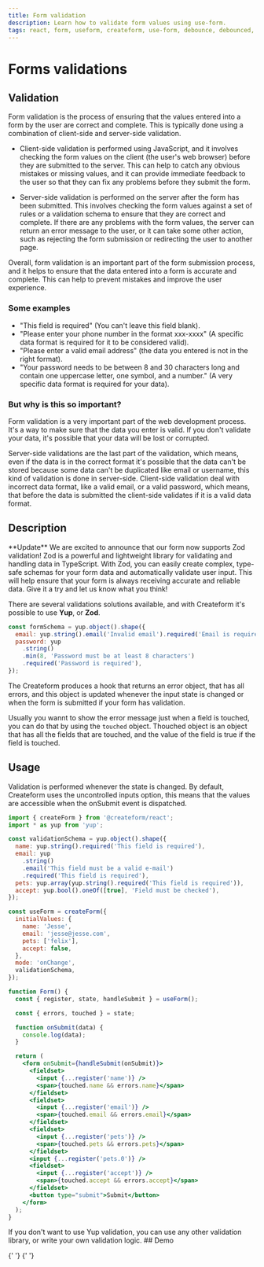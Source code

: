 ```yaml
---
title: Form validation
description: Learn how to validate form values using use-form.
tags: react, form, useform, createform, use-form, debounce, debounced, hook, yup, validation, form-error, error, zod
---
```



# Forms validations

## Validation

Form validation is the process of ensuring that the values entered into a form by the user are correct and complete. This is typically done using a combination of client-side and server-side validation.

- Client-side validation is performed using JavaScript, and it involves checking the form values on the client (the user's web browser) before they are submitted to the server. This can help to catch any obvious mistakes or missing values, and it can provide immediate feedback to the user so that they can fix any problems before they submit the form.

- Server-side validation is performed on the server after the form has been submitted. This involves checking the form values against a set of rules or a validation schema to ensure that they are correct and complete. If there are any problems with the form values, the server can return an error message to the user, or it can take some other action, such as rejecting the form submission or redirecting the user to another page.

Overall, form validation is an important part of the form submission process, and it helps to ensure that the data entered into a form is accurate and complete. This can help to prevent mistakes and improve the user experience.

### Some examples

- "This field is required" (You can't leave this field blank).
- "Please enter your phone number in the format xxx-xxxx" (A specific data format is required for it to be considered valid).
- "Please enter a valid email address" (the data you entered is not in the right format).
- "Your password needs to be between 8 and 30 characters long and contain one uppercase letter, one symbol, and a number." (A very specific data format is required for your data).

### But why is this so important?

Form validation is a very important part of the web development process. It's a way to make sure that the data you enter is valid. If you don't validate your data, it's possible that your data will be lost or corrupted.

Server-side validations are the last part of the validation, which means, even if the data is in the correct format it's possible that the data can't be stored because some data can't be duplicated like email or username, this kind of validation is done in server-side. Client-side validation deal with incorrect data format, like a valid email, or a valid password, which means, that before the data is submitted the client-side validates if it is a valid data format.

## Description

<Callout type="info">
  **Update** We are excited to announce that our form now supports Zod
  validation! Zod is a powerful and lightweight library for validating and
  handling data in TypeScript. With Zod, you can easily create complex,
  type-safe schemas for your form data and automatically validate user input.
  This will help ensure that your form is always receiving accurate and reliable
  data. Give it a try and let us know what you think!
</Callout>

There are several validations solutions available, and with Createform it's possible to use **Yup**, or **Zod**.

```jsx copy
const formSchema = yup.object().shape({
  email: yup.string().email('Invalid email').required('Email is required'),
  password: yup
    .string()
    .min(8, 'Password must be at least 8 characters')
    .required('Password is required'),
});
```

The Createform produces a hook that returns an error object, that has all errors, and this object is updated whenever the input state is changed or when the form is submitted if your form has validation.

Usually you wannt to show the error message just when a field is touched, you can do that by using the `touched` object. Thouched object is an object that has all the fields that are touched, and the value of the field is true if the field is touched.

## Usage

Validation is performed whenever the state is changed. By default, Createform uses the uncontrolled inputs option, this means that the values ​​are accessible when the onSubmit event is dispatched.

```jsx copy
import { createForm } from '@createform/react';
import * as yup from 'yup';

const validationSchema = yup.object().shape({
  name: yup.string().required('This field is required'),
  email: yup
    .string()
    .email('This field must be a valid e-mail')
    .required('This field is required'),
  pets: yup.array(yup.string().required('This field is required')),
  accept: yup.bool().oneOf([true], 'Field must be checked'),
});

const useForm = createForm({
  initialValues: {
    name: 'Jesse',
    email: 'jesse@jesse.com',
    pets: ['felix'],
    accept: false,
  },
  mode: 'onChange',
  validationSchema,
});

function Form() {
  const { register, state, handleSubmit } = useForm();

  const { errors, touched } = state;

  function onSubmit(data) {
    console.log(data);
  }

  return (
    <form onSubmit={handleSubmit(onSubmit)}>
      <fieldset>
        <input {...register('name')} />
        <span>{touched.name && errors.name}</span>
      </fieldset>
      <fieldset>
        <input {...register('email')} />
        <span>{touched.email && errors.email}</span>
      </fieldset>
      <fieldset>
        <input {...register('pets')} />
        <span>{touched.pets && errors.pets}</span>
      </fieldset>
      <input {...register('pets.0')} />
      <fieldset>
        <input {...register('accept')} />
        <span>{touched.accept && errors.accept}</span>
      </fieldset>
      <button type="submit">Submit</button>
    </form>
  );
}
```

<Callout type="info">
  If you don't want to use Yup validation, you can use any other validation
  library, or write your own validation logic.
</Callout>
## Demo

{' '}
<Demo url="https://codesandbox.io/s/react-validation-form-jmv9e" />{' '}
